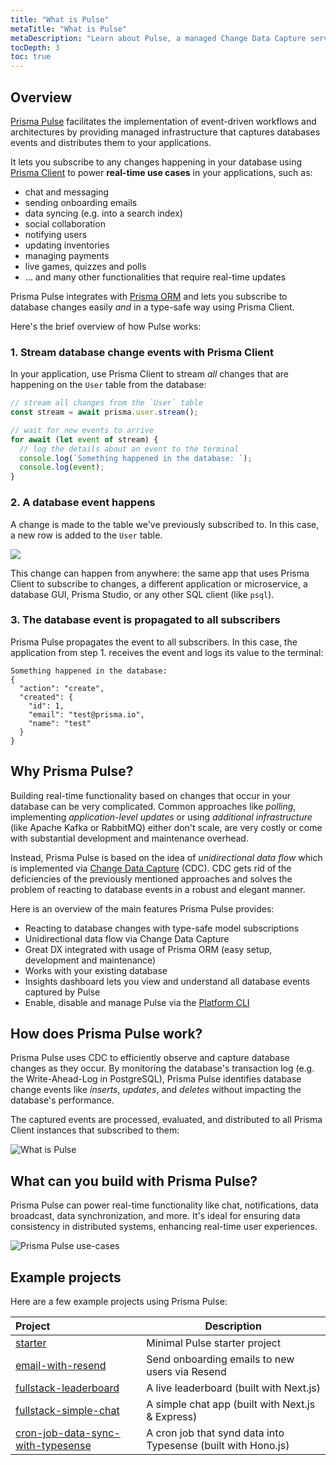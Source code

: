 ```yaml
---
title: "What is Pulse"
metaTitle: "What is Pulse"
metaDescription: "Learn about Pulse, a managed Change Data Capture service that lets you build real-time applications with ease."
tocDepth: 3
toc: true
---
```


## Overview

[Prisma Pulse](https://www.prisma.io/data-platform/pulse) facilitates the implementation of event-driven workflows and architectures by providing managed infrastructure that captures databases events and distributes them to your applications.

It lets you subscribe to any changes happening in your database using [Prisma Client](/orm/prisma-client) to power **real-time use cases** in your applications, such as:

- chat and messaging
- sending onboarding emails
- data syncing (e.g. into a search index)
- social collaboration
- notifying users
- updating inventories
- managing payments
- live games, quizzes and polls
- ... and many other functionalities that require real-time updates

Prisma Pulse integrates with [Prisma ORM](/orm) and lets you subscribe to database changes easily _and_ in a type-safe way using Prisma Client.

Here's the brief overview of how Pulse works:

### 1. Stream database change events with Prisma Client

In your application, use Prisma Client to stream _all_ changes that are happening on the `User` table from the database:

```ts
// stream all changes from the `User` table
const stream = await prisma.user.stream();

// wait for new events to arrive
for await (let event of stream) {
  // log the details about an event to the terminal
  console.log(`Something happened in the database: `);
  console.log(event);
}
```

### 2. A database event happens

A change is made to the table we've previously subscribed to. In this case, a new row is added to the `User` table.

![](/img/pulse/user-insert.png)

This change can happen from anywhere: the same app that uses Prisma Client to subscribe to changes, a different application or microservice, a database GUI, Prisma Studio, or any other SQL client (like `psql`).

### 3. The database event is propagated to all subscribers

Prisma Pulse propagates the event to all subscribers. In this case, the application from step 1. receives the event and logs its value to the terminal:

```no-copy
Something happened in the database:
{
  "action": "create",
  "created": {
    "id": 1,
    "email": "test@prisma.io",
    "name": "test"
  }
}
```

## Why Prisma Pulse?

Building real-time functionality based on changes that occur in your database can be very complicated. Common approaches like _polling_, implementing _application-level updates_ or using _additional infrastructure_ (like Apache Kafka or RabbitMQ) either don't scale, are very costly or come with substantial development and maintenance overhead.

Instead, Prisma Pulse is based on the idea of _unidirectional data flow_ which is implemented via [Change Data Capture](https://en.wikipedia.org/wiki/Change_data_capture) (CDC). CDC gets rid of the deficiencies of the previously mentioned approaches and solves the problem of reacting to database events in a robust and elegant manner.

Here is an overview of the main features Prisma Pulse provides:

- Reacting to database changes with type-safe model subscriptions
- Unidirectional data flow via Change Data Capture
- Great DX integrated with usage of Prisma ORM (easy setup, development and maintenance)
- Works with your existing database
- Insights dashboard lets you view and understand all database events captured by Pulse
- Enable, disable and manage Pulse via the [Platform CLI](/platform/platform-cli/)

## How does Prisma Pulse work?

Prisma Pulse uses CDC to efficiently observe and capture database changes as they occur. By monitoring the database's transaction log (e.g. the Write-Ahead-Log in PostgreSQL), Prisma Pulse identifies database change events like _inserts_, _updates_, and _deletes_ without impacting the database's performance.

The captured events are processed, evaluated, and distributed to all Prisma Client instances that subscribed to them:

![What is Pulse](/img/pulse/unidirectional-data-flow.png)

## What can you build with Prisma Pulse?

Prisma Pulse can power real-time functionality like chat, notifications, data broadcast, data synchronization, and more. It's ideal for ensuring data consistency in distributed systems, enhancing real-time user experiences.

![Prisma Pulse use-cases](/img/pulse/pulse-usecase.png)

## Example projects

Here are a few example projects using Prisma Pulse:

| Project                                                                                                                            | Description                                                   |
| :--------------------------------------------------------------------------------------------------------------------------------- | ------------------------------------------------------------- |
| [starter](https://github.com/prisma/prisma-examples/tree/latest/pulse/starter)                                                     | Minimal Pulse starter project                                 |
| [email-with-resend](https://github.com/prisma/prisma-examples/tree/latest/pulse/email-with-resend)                                 | Send onboarding emails to new users via Resend                |
| [fullstack-leaderboard](https://github.com/prisma/prisma-examples/tree/latest/pulse/fullstack-leaderboard)                         | A live leaderboard (built with Next.js)                       |
| [fullstack-simple-chat](https://github.com/prisma/prisma-examples/tree/latest/pulse/fullstack-simple-chat)                         | A simple chat app (built with Next.js & Express)              |
| [cron-job-data-sync-with-typesense](https://github.com/prisma/prisma-examples/tree/latest/pulse/cron-job-data-sync-with-typesense) | A cron job that synd data into Typesense (built with Hono.js) |
